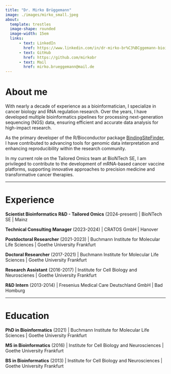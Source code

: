 ```yaml
---
title: "Dr. Mirko Brüggemann"
image: ./images/mirko_small.jpeg
about: 
  template: trestles
  image-shape: rounded
  image-width: 15em
  links:
      - text: LinkedIn
        href: https://www.linkedin.com/in/dr-mirko-br%C3%BCggemann-bioinformatic/
      - text: GitHub
        href: https://github.com/mirkobr
      - text: Mail
        href: mirko.brueggemann@mail.de
---
```


# **About me**

With nearly a decade of experience as a bioinformatician, I specialize in cancer biology and RNA regulation research. Over the years, I have developed multiple bioinformatics pipelines for processing next-generation sequencing (NGS) data, ensuring efficient and accurate data analysis for high-impact research.

As the primary developer of the R/Bioconductor package [BindingSiteFinder](https://bioconductor.org/packages/release/bioc/html/BindingSiteFinder.html), I have contributed to advancing tools for genomic data interpretation and enhancing reproducibility within the research community.

In my current role on the Tailored Omics team at BioNTech SE, I am privileged to contribute to the development of mRNA-based cancer vaccine platforms, supporting innovative approaches to precision medicine and transformative cancer therapies.


------------------------------------------------------------------------

# **Experience**

**Scientist Bioinformatics R&D - Tailored Omics** (2024-present) \| BioNTech SE \| Mainz

**Technical Consulting Manager** (2023-2024) \| CRATOS GmbH \| Hanover

**Postdoctoral Researcher** (2021-2023) \| Buchmann Institute for Molecular Life Sciences \| Goethe University Frankfurt

**Doctoral Researcher** (2017-2021) \| Buchmann Institute for Molecular Life Sciences \| Goethe University Frankfurt

**Research Assistant** (2016-2017) \| Institute for Cell Biology and Neuroscienes \| Goethe University Frankfurt

**R&D Intern** (2013-2014) \| Fresenius Medical Care Deutschland GmbH \| Bad Homburg

------------------------------------------------------------------------

# **Education**

**PhD in Bioinformatics** (2021) \| Buchmann Institute for Molecular Life Sciences \| Goethe University Frankfurt

**MS in Bioinformatics** (2016) \| Institute for Cell Biology and Neurosciences \| Goethe University Frankfurt

**BS in Bioinformatics** (2013) \| Institute for Cell Biology and Neurosciences \| Goethe University Frankfurt

